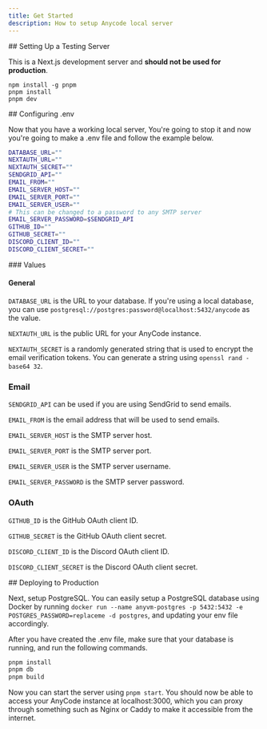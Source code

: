 ```yaml
---
title: Get Started
description: How to setup Anycode local server
---
```


<Steps>
<Step>
## Setting Up a Testing Server

This is a Next.js development server and **should not be used for production**.

```
npm install -g pnpm
pnpm install
pnpm dev
```
</Step>
<Step>
## Configuring .env

Now that you have a working local server, You're going to stop it and now you're going to make a .env file and follow the example below.

```bash title=".env"
DATABASE_URL=""
NEXTAUTH_URL=""
NEXTAUTH_SECRET=""
SENDGRID_API=""
EMAIL_FROM=""
EMAIL_SERVER_HOST=""
EMAIL_SERVER_PORT=""
EMAIL_SERVER_USER=""
# This can be changed to a password to any SMTP server
EMAIL_SERVER_PASSWORD=$SENDGRID_API
GITHUB_ID=""
GITHUB_SECRET=""
DISCORD_CLIENT_ID=""
DISCORD_CLIENT_SECRET=""
```
</Step>
### Values

#### General

`DATABASE_URL` is the URL to your database. If you're using a local database, you can use `postgresql://postgres:password@localhost:5432/anycode` as the value.

`NEXTAUTH_URL` is the public URL for your AnyCode instance.

`NEXTAUTH_SECRET` is a randomly generated string that is used to encrypt the email verification tokens. You can generate a string using `openssl rand -base64 32`.

### Email

`SENDGRID_API` can be used if you are using SendGrid to send emails.

`EMAIL_FROM` is the email address that will be used to send emails.

`EMAIL_SERVER_HOST` is the SMTP server host.

`EMAIL_SERVER_PORT` is the SMTP server port.

`EMAIL_SERVER_USER` is the SMTP server username.

`EMAIL_SERVER_PASSWORD` is the SMTP server password.

### OAuth

`GITHUB_ID` is the GitHub OAuth client ID.

`GITHUB_SECRET` is the GitHub OAuth client secret.

`DISCORD_CLIENT_ID` is the Discord OAuth client ID.

`DISCORD_CLIENT_SECRET` is the Discord OAuth client secret.

<Step>
## Deploying to Production

Next, setup PostgreSQL.
You can easily setup a PostgreSQL database using Docker by running `docker run --name anyvm-postgres -p 5432:5432 -e POSTGRES_PASSWORD=replaceme -d postgres`, and updating your env file accordingly.

After you have created the .env file, make sure that your database is running, and run the following commands.

```bash
pnpm install
pnpm db
pnpm build
```
</Step>

Now you can start the server using `pnpm start`. You should now be able to access your AnyCode instance at localhost:3000, which you can proxy through something such as Nginx or Caddy to make it accessible from the internet.
</Steps>